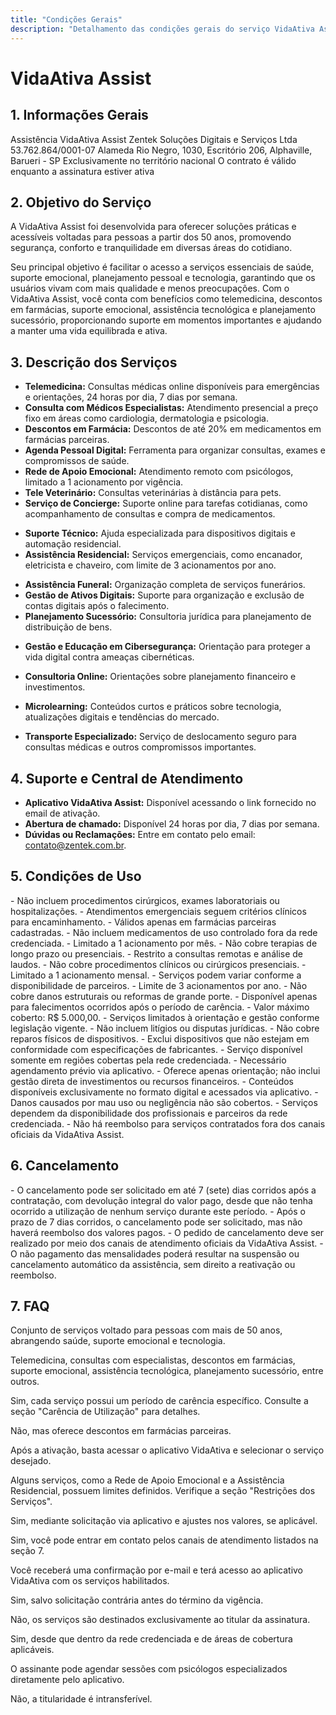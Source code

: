 ```yaml
---
title: "Condições Gerais"
description: "Detalhamento das condições gerais do serviço VidaAtiva Assist, abrangendo benefícios como telemedicina, suporte emocional e assistência tecnológica."
---
```


# VidaAtiva Assist

## 1. Informações Gerais

<AccordionGroup>
  <Accordion title="Nome do Serviço">
    Assistência VidaAtiva Assist
  </Accordion>

  <Accordion title="Empresa Responsável">
    Zentek Soluções Digitais e Serviços Ltda
  </Accordion>

  <Accordion title="CNPJ">
    53.762.864/0001-07
  </Accordion>

  <Accordion title="Endereço">
    Alameda Rio Negro, 1030, Escritório 206, Alphaville, Barueri - SP
  </Accordion>

  <Accordion title="Abrangência Geográfica">
    Exclusivamente no território nacional
  </Accordion>

  <Accordion title="Vigência">
    O contrato é válido enquanto a assinatura estiver ativa
  </Accordion>
</AccordionGroup>

## 2. Objetivo do Serviço

A VidaAtiva Assist foi desenvolvida para oferecer soluções práticas e acessíveis voltadas para pessoas a partir dos 50 anos, promovendo segurança, conforto e tranquilidade em diversas áreas do cotidiano. 

Seu principal objetivo é facilitar o acesso a serviços essenciais de saúde, suporte emocional, planejamento pessoal e tecnologia, garantindo que os usuários vivam com mais qualidade e menos preocupações. Com o VidaAtiva Assist, você conta com benefícios como telemedicina, descontos em farmácias, suporte emocional, assistência tecnológica e planejamento sucessório, proporcionando suporte em momentos importantes e ajudando a manter uma vida equilibrada e ativa.

## 3. Descrição dos Serviços

<AccordionGroup>
  <Accordion title="Vida e Equilíbrio">
    <ul>
      <li><strong>Telemedicina:</strong> Consultas médicas online disponíveis para emergências e orientações, 24 horas por dia, 7 dias por semana.</li>
      <li><strong>Consulta com Médicos Especialistas:</strong> Atendimento presencial a preço fixo em áreas como cardiologia, dermatologia e psicologia.</li>
      <li><strong>Descontos em Farmácia:</strong> Descontos de até 20% em medicamentos em farmácias parceiras.</li>
      <li><strong>Agenda Pessoal Digital:</strong> Ferramenta para organizar consultas, exames e compromissos de saúde.</li>
      <li><strong>Rede de Apoio Emocional:</strong> Atendimento remoto com psicólogos, limitado a 1 acionamento por vigência.</li>
      <li><strong>Tele Veterinário:</strong> Consultas veterinárias à distância para pets.</li>
      <li><strong>Serviço de Concierge:</strong> Suporte online para tarefas cotidianas, como acompanhamento de consultas e compra de medicamentos.</li>
    </ul>
  </Accordion>

  <Accordion title="Meu Amigo Tech">
    <ul>
      <li><strong>Suporte Técnico:</strong> Ajuda especializada para dispositivos digitais e automação residencial.</li>
      <li><strong>Assistência Residencial:</strong> Serviços emergenciais, como encanador, eletricista e chaveiro, com limite de 3 acionamentos por ano.</li>
    </ul>
  </Accordion>

  <Accordion title="Meu Legado">
    <ul>
      <li><strong>Assistência Funeral:</strong> Organização completa de serviços funerários.</li>
      <li><strong>Gestão de Ativos Digitais:</strong> Suporte para organização e exclusão de contas digitais após o falecimento.</li>
      <li><strong>Planejamento Sucessório:</strong> Consultoria jurídica para planejamento de distribuição de bens.</li>
    </ul>
  </Accordion>

  <Accordion title="Guardião Digital">
    <ul>
      <li><strong>Gestão e Educação em Cibersegurança:</strong> Orientação para proteger a vida digital contra ameaças cibernéticas.</li>
    </ul>
  </Accordion>

  <Accordion title="Suporte Financeiro">
    <ul>
      <li><strong>Consultoria Online:</strong> Orientações sobre planejamento financeiro e investimentos.</li>
    </ul>
  </Accordion>

  <Accordion title="Assistência Mente Ativa">
    <ul>
      <li><strong>Microlearning:</strong> Conteúdos curtos e práticos sobre tecnologia, atualizações digitais e tendências do mercado.</li>
    </ul>
  </Accordion>

  <Accordion title="Vai-e-Volta">
    <ul>
      <li><strong>Transporte Especializado:</strong> Serviço de deslocamento seguro para consultas médicas e outros compromissos importantes.</li>
    </ul>
  </Accordion>
</AccordionGroup>

## 4. Suporte e Central de Atendimento

- **Aplicativo VidaAtiva Assist:** Disponível acessando o link fornecido no email de ativação.  
- **Abertura de chamado:** Disponível 24 horas por dia, 7 dias por semana.  
- **Dúvidas ou Reclamações:** Entre em contato pelo email: contato@zentek.com.br. 

## 5. Condições de Uso

<AccordionGroup>
  <Accordion title="Telemedicina e Consulta com Especialistas">
    - Não incluem procedimentos cirúrgicos, exames laboratoriais ou hospitalizações.  
    - Atendimentos emergenciais seguem critérios clínicos para encaminhamento.
  </Accordion>

  <Accordion title="Descontos em Farmácia">
    - Válidos apenas em farmácias parceiras cadastradas.  
    - Não incluem medicamentos de uso controlado fora da rede credenciada.
  </Accordion>

  <Accordion title="Rede de Apoio Emocional">
    - Limitado a 1 acionamento por mês.  
    - Não cobre terapias de longo prazo ou presenciais.
  </Accordion>

  <Accordion title="Tele Veterinário">
    - Restrito a consultas remotas e análise de laudos.  
    - Não cobre procedimentos clínicos ou cirúrgicos presenciais.
  </Accordion>

  <Accordion title="Serviço de Concierge">
    - Limitado a 1 acionamento mensal.  
    - Serviços podem variar conforme a disponibilidade de parceiros.
  </Accordion>

  <Accordion title="Assistência Residencial">
    - Limite de 3 acionamentos por ano.  
    - Não cobre danos estruturais ou reformas de grande porte.
  </Accordion>

  <Accordion title="Assistência Funeral">
    - Disponível apenas para falecimentos ocorridos após o período de carência.  
    - Valor máximo coberto: R$ 5.000,00.
  </Accordion>

  <Accordion title="Gestão de Ativos Digitais e Planejamento Sucessório">
    - Serviços limitados à orientação e gestão conforme legislação vigente.  
    - Não incluem litígios ou disputas jurídicas.
  </Accordion>

  <Accordion title="Suporte Técnico e Gestão de Cibersegurança">
    - Não cobre reparos físicos de dispositivos.  
    - Exclui dispositivos que não estejam em conformidade com especificações de fabricantes.
  </Accordion>

  <Accordion title="Vai-e-Volta (Transporte Especializado)">
    - Serviço disponível somente em regiões cobertas pela rede credenciada.  
    - Necessário agendamento prévio via aplicativo.
  </Accordion>

  <Accordion title="Consultoria Financeira">
    - Oferece apenas orientação; não inclui gestão direta de investimentos ou recursos financeiros.
  </Accordion>

  <Accordion title="Microlearning">
    - Conteúdos disponíveis exclusivamente no formato digital e acessados via aplicativo.
  </Accordion>

  <Accordion title="Outras Restrições Gerais">
    - Danos causados por mau uso ou negligência não são cobertos.  
    - Serviços dependem da disponibilidade dos profissionais e parceiros da rede credenciada.  
    - Não há reembolso para serviços contratados fora dos canais oficiais da VidaAtiva Assist.
  </Accordion>
</AccordionGroup>

## 6. Cancelamento

<AccordionGroup>
  <Accordion title="Regras de Cancelamento">
    - O cancelamento pode ser solicitado em até 7 (sete) dias corridos após a contratação, com devolução integral do valor pago, desde que não tenha ocorrido a utilização de nenhum serviço durante este período.
    - Após o prazo de 7 dias corridos, o cancelamento pode ser solicitado, mas não haverá reembolso dos valores pagos.
    - O pedido de cancelamento deve ser realizado por meio dos canais de atendimento oficiais da VidaAtiva Assist.
    - O não pagamento das mensalidades poderá resultar na suspensão ou cancelamento automático da assistência, sem direito a reativação ou reembolso.
  </Accordion>
</AccordionGroup>

## 7. FAQ

<AccordionGroup>
<Accordion title="O que é a Assistência VidaAtiva?">
  <p>Conjunto de serviços voltado para pessoas com mais de 50 anos, abrangendo saúde, suporte emocional e tecnologia.</p>
</Accordion>
<Accordion title="Quais serviços estão incluídos?">
  <p>Telemedicina, consultas com especialistas, descontos em farmácias, suporte emocional, assistência tecnológica, planejamento sucessório, entre outros.</p>
</Accordion>
<Accordion title="Há alguma carência para os serviços?">
  <p>Sim, cada serviço possui um período de carência específico. Consulte a seção "Carência de Utilização" para detalhes.</p>
</Accordion>
<Accordion title="A assistência cobre custos com medicamentos?">
  <p>Não, mas oferece descontos em farmácias parceiras.</p>
</Accordion>
<Accordion title="Como acessar os serviços?">
  <p>Após a ativação, basta acessar o aplicativo VidaAtiva e selecionar o serviço desejado.</p>
</Accordion>
<Accordion title="Os serviços possuem limite de uso?">
  <p>Alguns serviços, como a Rede de Apoio Emocional e a Assistência Residencial, possuem limites definidos. Verifique a seção "Restrições dos Serviços".</p>
</Accordion>
<Accordion title="Posso mudar de pacote durante a vigência?">
  <p>Sim, mediante solicitação via aplicativo e ajustes nos valores, se aplicável.</p>
</Accordion>
<Accordion title="Há suporte disponível em caso de dúvidas?">
  <p>Sim, você pode entrar em contato pelos canais de atendimento listados na seção 7.</p>
</Accordion>
<Accordion title="Como sei que minha assistência está ativa?">
  <p>Você receberá uma confirmação por e-mail e terá acesso ao aplicativo VidaAtiva com os serviços habilitados.</p>
</Accordion>
<Accordion title="Os serviços são renovados automaticamente?">
  <p>Sim, salvo solicitação contrária antes do término da vigência.</p>
</Accordion>
<Accordion title="Os serviços são válidos para familiares?">
  <p>Não, os serviços são destinados exclusivamente ao titular da assinatura.</p>
</Accordion>
<Accordion title="Os serviços funcionam em todo o Brasil?">
  <p>Sim, desde que dentro da rede credenciada e de áreas de cobertura aplicáveis.</p>
</Accordion>
<Accordion title="Como funciona a Rede de Apoio Emocional?">
  <p>O assinante pode agendar sessões com psicólogos especializados diretamente pelo aplicativo.</p>
</Accordion>
<Accordion title="É possível transferir a titularidade da assistência?">
  <p>Não, a titularidade é intransferível.</p>
</Accordion>
</AccordionGroup>
